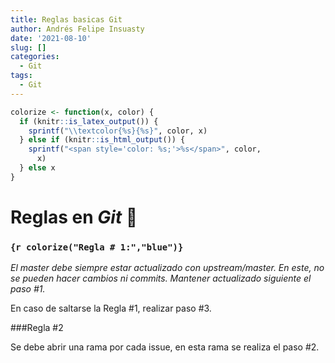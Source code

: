 ```yaml
---
title: Reglas basicas Git
author: Andrés Felipe Insuasty
date: '2021-08-10'
slug: []
categories:
  - Git
tags:
  - Git
---
```


```r

colorize <- function(x, color) {
  if (knitr::is_latex_output()) {
    sprintf("\\textcolor{%s}{%s}", color, x)
  } else if (knitr::is_html_output()) {
    sprintf("<span style='color: %s;'>%s</span>", color, 
      x)
  } else x
}

```

# Reglas en  *Git* 🎯

### `{r colorize("Regla # 1:","blue")}`


*El master debe siempre estar actualizado con upstream/master. En este, no se pueden hacer cambios ni commits. Mantener actualizado siguiente el paso #1.*

En caso de saltarse la Regla #1, realizar paso #3.

###Regla \#2

Se debe abrir una rama por cada issue, en esta rama se realiza el paso \#2.

